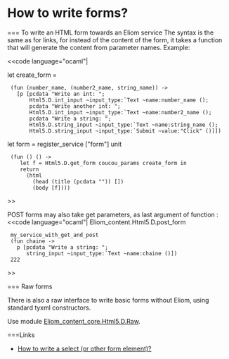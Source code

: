 =How to write forms?=

=== To write an HTML form towards an Eliom service
The syntax is  the same as for links, for instead of the content of the form, it takes a function that will generate the content from parameter
names.
Example:

<<code language="ocaml"|

let create_form =
  (fun (number_name, (number2_name, string_name)) ->
    [p [pcdata "Write an int: ";
        Html5.D.int_input ~input_type:`Text ~name:number_name ();
        pcdata "Write another int: ";
        Html5.D.int_input ~input_type:`Text ~name:number2_name ();
        pcdata "Write a string: ";
        Html5.D.string_input ~input_type:`Text ~name:string_name ();
        Html5.D.string_input ~input_type:`Submit ~value:"Click" ()]])

let form = register_service ["form"] unit
  (fun () () ->
     let f = Html5.D.get_form coucou_params create_form in
     return
       (html
         (head (title (pcdata "")) [])
         (body [f])))

>>

POST forms may also take get parameters, as last argument of function {{{post_form}}}:
<<code language="ocaml"|
Eliom_content.Html5.D.post_form
  my_service_with_get_and_post
  (fun chaine ->
    p [pcdata "Write a string: ";
       string_input ~input_type:`Text ~name:chaine ()])
  222
>>

=== Raw forms

There is also a raw interface to write basic forms without Eliom,
using standard tyxml constructors.

Use module [[wiki("eliom"):api/server/Eliom_content_core.Html5.D.Raw|Eliom_content_core.Html5.D.Raw]].

===Links
* [[wiki:manual/how-to-add-a-select-or-other-form-element|How to write a select (or other form element)?]]
